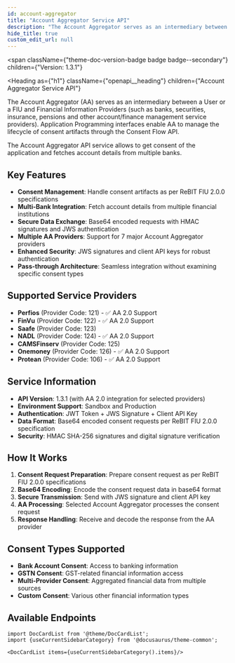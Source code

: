 ```yaml
---
id: account-aggregator
title: "Account Aggregator Service API"
description: "The Account Aggregator serves as an intermediary between Users/FIUs and Financial Information Providers, enabling secure consent management and multi-bank data aggregation."
hide_title: true
custom_edit_url: null
---
```



<span
  className={"theme-doc-version-badge badge badge--secondary"}
  children={"Version: 1.3.1"}
>
</span>

<Heading
  as={"h1"}
  className={"openapi__heading"}
  children={"Account Aggregator Service API"}
>
</Heading>

The Account Aggregator (AA) serves as an intermediary between a User or a FIU and Financial Information Providers (such as banks, securities, insurance, pensions and other account/finance management service providers). Application Programming interfaces enable AA to manage the lifecycle of consent artifacts through the Consent Flow API.

The Account Aggregator API service allows to get consent of the application and fetches account details from multiple banks.

## Key Features

- **Consent Management**: Handle consent artifacts as per ReBIT FIU 2.0.0 specifications
- **Multi-Bank Integration**: Fetch account details from multiple financial institutions
- **Secure Data Exchange**: Base64 encoded requests with HMAC signatures and JWS authentication
- **Multiple AA Providers**: Support for 7 major Account Aggregator providers
- **Enhanced Security**: JWS signatures and client API keys for robust authentication
- **Pass-through Architecture**: Seamless integration without examining specific consent types

## Supported Service Providers

- **Perfios** (Provider Code: 121) - ✅ AA 2.0 Support
- **FinVu** (Provider Code: 122) - ✅ AA 2.0 Support
- **Saafe** (Provider Code: 123)
- **NADL** (Provider Code: 124) - ✅ AA 2.0 Support
- **CAMSFinserv** (Provider Code: 125)
- **Onemoney** (Provider Code: 126) - ✅ AA 2.0 Support
- **Protean** (Provider Code: 106) - ✅ AA 2.0 Support

## Service Information

- **API Version**: 1.3.1 (with AA 2.0 integration for selected providers)
- **Environment Support**: Sandbox and Production
- **Authentication**: JWT Token + JWS Signature + Client API Key
- **Data Format**: Base64 encoded consent requests per ReBIT FIU 2.0.0 specification
- **Security**: HMAC SHA-256 signatures and digital signature verification

## How It Works

1. **Consent Request Preparation**: Prepare consent request as per ReBIT FIU 2.0.0 specifications
2. **Base64 Encoding**: Encode the consent request data in base64 format
3. **Secure Transmission**: Send with JWS signature and client API key
4. **AA Processing**: Selected Account Aggregator processes the consent request
5. **Response Handling**: Receive and decode the response from the AA provider

## Consent Types Supported

- **Bank Account Consent**: Access to banking information
- **GSTN Consent**: GST-related financial information access
- **Multi-Provider Consent**: Aggregated financial data from multiple sources
- **Custom Consent**: Various other financial information types

## Available Endpoints

```mdx-code-block
import DocCardList from '@theme/DocCardList';
import {useCurrentSidebarCategory} from '@docusaurus/theme-common';

<DocCardList items={useCurrentSidebarCategory().items}/>
```
      
